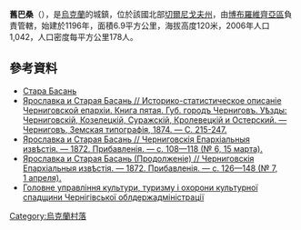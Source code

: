 {{coord|50|38|41|N|31|29|26|E|scale:100000|display=title}}

'''舊巴桑'''（{{lang-uk|Стара Басань}}），是[[烏克蘭|烏克蘭]]的城鎮，位於該國北部[[切爾尼戈夫州|切爾尼戈夫州]]，由[[博布羅維齊亞區|博布羅維齊亞區]]負責管轄，始建於1196年，面積6.9平方公里，海拔高度120米，2006年人口1,042，人口密度每平方公里178人。

==參考資料==
*[http://w1.c1.rada.gov.ua/pls/z7502/A005?rdat1=19.02.2011&rf7571=39667 Стара Басань]{{dead link|date=2018年4月 |bot=InternetArchiveBot |fix-attempted=yes }}
* [https://drive.google.com/file/d/0B9EyeQe6VOzoTzZSZFZYTDZINjQ/edit?usp=sharing Ярославка и Старая Басань // Историко-статистическое описаніе Черниговской епархіи. Книга пятая. Губ. городъ Черниговъ. Уѣзды: Черниговскій, Козелецкій, Суражскій, Кролевецкій и Остерский. — Черниговъ, Земская типографія, 1874. — С. 215-247.] {{Wayback|url=https://drive.google.com/file/d/0B9EyeQe6VOzoTzZSZFZYTDZINjQ/edit?usp=sharing |date=20160527135325 }}
* [https://vivaldi.nlr.ru/ap000025805/view#page=26 Ярославка и Старая Басань // Черниговскія Епархіальныя извѣстія. — 1872. Прибавленія. — с. 108—118 (№ 6, 15 марта).] {{Wayback|url=https://vivaldi.nlr.ru/ap000025805/view#page=26 |date=20160202172120 }}
* [https://vivaldi.nlr.ru/ap000025806/view#page=8 Ярославка и Старая Басань (Продолженіе) // Черниговскія Епархіальныя извѣстія. — 1872. Прибавленія. — с. 126—148 (№ 7, 1 апреля).] {{Wayback|url=https://vivaldi.nlr.ru/ap000025806/view#page=8 |date=20201213122655 }}
* [http://cult.gov.ua/blog/2008-03-11-185 Головне управління культури, туризму і охорони культурної спадщини Чернігівської облдержадміністрації] {{Wayback|url=http://cult.gov.ua/blog/2008-03-11-185 |date=20170623221549 }}

{{Ukraine-geo-stub}}
[[Category:烏克蘭村落|Category:烏克蘭村落]]